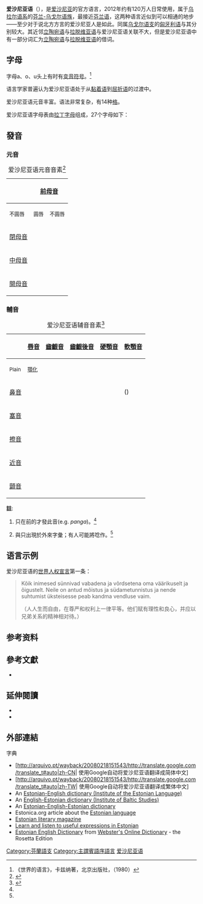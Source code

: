 {{Infobox language
| name          = 爱沙尼亚语
| nativename    = {{lang|et|eesti keel}}
| familycolor   = 乌拉尔语系
| pronunciation = {{IPA-et|ˈeːsti ˈkeːl||et-eesti keel.ogg}}
| states        = [[爱沙尼亚|爱沙尼亚]]
| ethnicity     = [[爱沙尼亚人|爱沙尼亚人]]
| region        = [[北欧|北欧]]
| speakers      = 約120萬
| date          = 2012
| ref           = e18
| fam1          = [[乌拉尔语系|乌拉尔语系]]
| fam2          = [[芬兰-乌戈尔语族|芬兰-乌戈尔语族]]
| fam3          = [[波罗的-芬兰语支|波罗的-芬兰语支]]
| script        = [[拉丁字母|拉丁字母]]（[[爱沙尼亚语字母|爱沙尼亚语字母]]）<br>[[爱沙尼亚语盲文|爱沙尼亚语盲文]]
| nation        = {{EST}}<br>{{EU}}
| agency        = 爱沙尼亚语言机构/Eesti Keele Instituut, Emakeele Selts (半官方)
| iso1          = et
| iso2          = est
| lc1  = est | ld1  = 愛沙尼亞語 (一般)
| lc2  = ekk | ld2  = 標準愛沙尼亞語
| glotto        = esto1258
| glottorefname = Estonian
| notice        = 
| map           = Idioma estonio.PNG
| vitality      = 
}}
'''爱沙尼亚语'''（{{lang|et|eesti keel}}），是[[爱沙尼亚|爱沙尼亚]]的官方语言，2012年约有120万人日常使用，属于[[乌拉尔语系|乌拉尔语系]]的[[芬兰-乌戈尔语族|芬兰-乌戈尔语族]]，最接近[[芬兰语|芬兰语]]，这两种语言近似到可以相通的地步——至少对于说北方方言的爱沙尼亚人是如此。同属[[乌戈尔语支|乌戈尔语支]]的[[匈牙利语|匈牙利语]]与其分别较大。其近邻[[立陶宛语|立陶宛语]]与[[拉脱维亚语|拉脱维亚语]]与爱沙尼亚语关联不大，但是爱沙尼亚语中有一部分词汇为[[立陶宛语|立陶宛语]]与[[拉脱维亚语|拉脱维亚语]]的借词。

==字母==
字母a、o、u头上有时有[[变音符号|变音符号]]。<ref>《世界的语言》，卡兹纳著，北京出版社，（1980）</ref>

语言学家普遍认为爱沙尼亚语处于从[[黏着语|黏着语]]到[[屈折语|屈折语]]的过渡中。

爱沙尼亚语元音丰富。语法非常复杂，有14种[[格_(语法)|格]]。

爱沙尼亚语字母表由[[拉丁字母|拉丁字母]]组成，27个字母如下：
{{Alphabet et}}

== 發音 ==
=== 元音 ===
{| class="wikitable"
|+爱沙尼亚语元音音素<ref name="Asu 2009 368">{{Harvcoltxt|Asu|Teras|2009|p=368}}</ref>
! rowspan=2|
! colspan=2| [[前母音|前母音]]
! colspan=2| [[後母音|後母音]]
|-
!<small>不圓唇</small>
!<small>圓唇</small>
!<small>不圓唇</small>
!<small>圓唇</small>
|-align=center
![[閉母音|閉母音]]
| {{IPA|i}}
| {{IPA|y}}
|
| {{IPA|u}}
|-align=center
![[中母音|中母音]]
| {{IPA|e}}
| {{IPA|ø}}
| {{IPA|ɤ}}
| {{IPA|o}}
|-align=center
![[開母音|開母音]]
| {{IPA|æ}}
|
| {{IPA|ɑ}}
|
|}

=== 輔音 ===
{| class="wikitable"
|+爱沙尼亚语辅音音素<ref name="Asu 2009 367">{{Harvcoltxt|Asu|Teras|2009|p=367}}</ref>
! rowspan=2|
! rowspan=2| [[唇音|唇音]]
! colspan=2| [[齒齦音|齒齦音]]
! rowspan=2| [[齒齦後音|齒齦後音]]
! rowspan=2| [[硬顎音|硬顎音]]
! rowspan=2| [[軟顎音|軟顎音]]
! rowspan=2| [[聲門音|聲門音]]
|-
! <small>Plain</small>
! <small>[[顎音化|顎化]]</small>
|-align=center
! [[鼻音_(辅音)|鼻音]]
| {{IPA|m}}
| {{IPA|n}}
| {{IPA|nʲ}}
|
|
| ({{IPA|ŋ}})
|
|-align=center
! [[塞音|塞音]]
| {{IPA|p}}
| {{IPA|t}}
| {{IPA|tʲ}}
|
|
| {{IPA|k}}
|
|-align=center
! [[擦音|擦音]]
| {{IPA|f}}    {{IPA|v}}
| {{IPA|s}}
| {{IPA|sʲ}}
| {{IPA|ʃ}}
|
|
| {{IPA|h}}
|-align=center
! [[近音|近音]]
|
| {{IPA|l}}
| {{IPA|lʲ}}
|
| {{IPA|j}}
|
|
|-align=center
! [[顫音|顫音]]
|
| {{IPA|r}}
|
|
|
|
|
|}
'''註''':
#{{IPA|[ŋ]}}只在{{IPA|[k]}}前的{{IPA|[n]}}才發此音(e.g. ''panga''{{IPA|[pɑŋkɑ]}})。<ref name="Asu 2009 368"/>
#{{IPA|/f/}}與{{IPA|/ʃ/}}只出現於外來字彙；有人可能將{{IPA|/ʃ/}}唸作{{IPA|[s]}}。<ref name="Asu 2009 368"/>

==语言示例==
爱沙尼亚语的[[世界人权宣言|世界人权宣言]]第一条：

<blockquote><poem>Kõik inimesed sünnivad vabadena ja võrdsetena oma väärikuselt ja õigustelt. Neile on antud mõistus ja südametunnistus ja nende suhtumist üksteisesse peab kandma vendluse vaim.

（人人生而自由，在尊严和权利上一律平等。他们赋有理性和良心，并应以兄弟关系的精神相对待。）</poem></blockquote>

== 参考资料 ==
{{reflist|2}}

==參考文獻==
{{refbegin}}
*{{citation
|last=Zuckermann
|first=Ghil'ad
|editor-last=Jones
|editor-first=Charles
|year=2003
|title=Language Contact and Lexical Enrichment in Israeli Hebrew
|series=Palgrave Studies in Language History and Language Change
|url=http://www.palgrave.com/products/title.aspx?is=140391723X
|place=Houndmills
|publisher=Palgrave Macmillan
|ISBN=1-4039-1723-X
|accessdate=2015-09-01
|archive-date=2014-02-01
|archive-url=https://web.archive.org/web/20140201235515/http://www.palgrave.com/products/title.aspx?is=140391723X
|dead-url=no
}}
{{refend}}

==延伸閱讀==
{{refbegin}}
*{{citation
|last=Asu
|first=Eva Liina
|last2=Teras
|first2=Pire
|year=2009
|title=Estonian
|journal=Journal of the International Phonetic Association
|volume=39
|issue=3
|pages=367–372
|doi=10.1017/s002510030999017x
}}
*{{citation
|last=Ross
|first=Jaan
|last2=Lehiste
|first2=Ilse
|year=2001
|title=The temporal structure of Estonian runic songs
|url=http://books.google.co.uk/books?id=QYRwDHtxf9wC
|place=The Hague
|publisher=Walter de Gruyter
|accessdate=2015-09-01
|archive-date=2015-04-02
|archive-url=https://web.archive.org/web/20150402123409/http://books.google.co.uk/books?id=QYRwDHtxf9wC
|dead-url=no
}}
{{refend}}

== 外部連結 ==
{{Commons category|Estonian language}}
{{InterWiki|code=et}}
{{Wikisource|code=et}}
{{Wikivoyage|Estonian_phrasebook}}
{{div col|cols=2}}

;字典
* [http://arquivo.pt/wayback/20080218151543/http://translate.google.com/translate_t#auto|zh-CN| 使用Google自动将爱沙尼亚语翻译成简体中文]
* [http://arquivo.pt/wayback/20080218151543/http://translate.google.com/translate_t#auto|zh-TW| 使用Google自动将爱沙尼亚语翻译成繁体中文]
* An [http://www.eki.ee/cgi-bin/inglise.cgi?if=en Estonian-English dictionary (Institute of the Estonian Language)] {{Wayback|url=http://www.eki.ee/cgi-bin/inglise.cgi?if=en |date=20051230050834 }}
* An [https://web.archive.org/web/20060303140725/http://www.ibs.ee/dict/ English-Estonian dictionary (Institute of Baltic Studies)]
* An [http://aare.pri.ee/dictionary.html?switch=en Estonian-English-Estonian dictionary] {{Wayback|url=http://aare.pri.ee/dictionary.html?switch=en |date=20051214141503 }}
* Estonica.org article about the [http://www.estonica.org/eng/lugu.html?menyy_id=61&kateg=38&alam=44 Estonian language] {{Wayback|url=http://www.estonica.org/eng/lugu.html?menyy_id=61&kateg=38&alam=44 |date=20060104193832 }}
* [http://www.einst.ee/literary/ Estonian literary magazine] {{Wayback|url=http://www.einst.ee/literary/ |date=20051219040724 }}
* [http://www.loecsen.com/travel/discover_pop.php?lang=en&to_lang=21&lang-Estonian/ Learn and listen to useful expressions in Estonian] {{Wayback|url=http://www.loecsen.com/travel/discover_pop.php?lang=en&to_lang=21&lang-Estonian%2F |date=20070926235103 }}
* [https://web.archive.org/web/20051204225309/http://www.websters-online-dictionary.org/definition/Estonian-english/  Estonian English Dictionary] from [https://web.archive.org/web/20120223164907/http://www.websters-online-dictionary.org/ Webster's Online Dictionary] - the Rosetta Edition
{{div col end}}

{{乌拉尔语系}}
{{歐盟官方語言}}

{{Authority control}}
[[Category:芬蘭語支|Category:芬蘭語支]]
[[Category:主謂賓語序語言|Category:主謂賓語序語言]]
[[Category:爱沙尼亚语|]]
